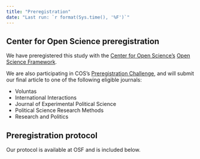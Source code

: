 ```yaml
---
title: "Preregistration"
date: "Last run: `r format(Sys.time(), '%F')`"
---
```


## Center for Open Science preregistration

We have preregistered this study with the [Center for Open Science's](https://cos.io/) [Open Science Framework](https://osf.io/).

We are also participating in COS's [Preregistration Challenge](https://cos.io/our-services/prereg-more-information/), and will submit our final article to one of the following eligible journals:

- Voluntas
- International Interactions
- Journal of Experimental Political Science
- Political Science Research Methods
- Research and Politics

## Preregistration protocol

Our protocol is available at OSF and is included below.
